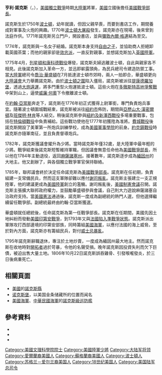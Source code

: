 {{NoteTA
|G1=Military
|G2=地名
|1=zh:佐治;zh-hans:乔治;zh-hk:佐治;zh-sg:乔治;zh-tw:喬治;zh-cn:乔治
}}
{{Infobox US Cabinet official
|name=亨利·諾克斯<br>Henry Knox
|image=Henry Knox by Peale.jpg
|caption=亨利·諾克斯畫像，約繪於1784年
|order=第一任
|title=[[美國戰爭部長|美國戰爭部長]]（總統任命）
|term_start=1789年9月12日
|term_end=1794年12月31日
|president=[[喬治·華盛頓|喬治·華盛頓]]
|predecessor=自己（原為議會任命）
|successor=[[蒂莫西·皮克林|蒂莫西·皮克林]]
|order2= 第二任
|title2=[[美國戰爭部長|美國戰爭部長]]（聯邦議會任命）
|appointer2=
|term_start2=1785年3月8日
|term_end2=1789年9月12日
|predecessor2= [[班傑明·林肯|班傑明·林肯]]
|successor2=自己（改由總統任命）
|office3= [[美国军队总指挥官|美國軍隊高級軍官]]
|appointer3= 
|term_start3=1783年12月23日
|term_end3 =1784年6月20日
|predecessor3= [[喬治·華盛頓|喬治·華盛頓]]
|successor3= {{link-en|約翰·杜迪|John Doughty}}
|birth_date={{birth date|1750|7|25}}
|birth_place=[[波士頓|波士頓]]
|death_date={{death date and age|1806|10|25|1750|7|25}}
|death_place=[[緬因州|緬因州]]近{{link-en|湯馬斯頓 (緬因州)|Thomaston, Maine}}
|signature = Henry Knox Signature2.svg
|allegiance= {{flag|United States of America|1777}}
|branch=[[大陸軍|大陸軍]]<br/>{{army|USA}}
|serviceyears=1772–1784
|rank=少將
|battles=[[美國獨立戰爭|美國獨立戰爭]]
}}

'''亨利·諾克斯'''（{{lang-en|'''Henry Knox'''}}，{{bd|1750年|7月25日|1806年|10月25日}}），[[美國獨立戰爭|美國獨立戰爭]]時期[[大陸軍|大陸軍]]將軍，[[美國|美國]]立國後擔任[[美國戰爭部長|美國戰爭部長]]。

諾克斯生於1750年[[波士頓|波士頓]]，幼年就讀{{link-en|波士頓拉丁學院|Boston Latin School}}，但因父親早喪，而要到書店工作，期間養成對軍事及火炮的興趣。1770年[[波士頓大屠殺|波士頓大屠殺]]發生，諾克斯亦在現場，後來曾到法庭作供。1771年諾克斯另立門戶，開設書店，並與[[彌敦內爾·格連|彌敦內爾·格連]]結為至交。

1774年，諾克斯與一名女子結婚。諾克斯本身支持[[自由之子|自由之子]]，並協助商人拒絕卸載英國茶葉；而他的親家卻是[[效忠派|效忠派]]，一直反對親事，並想諾克斯加入[[英國陸軍|英國陸軍]]。

1775年4月，[[列星頓和康科德戰役|列星頓和康科德戰役]]爆發，諾克斯夫婦逃離波士頓，自此與親家各不相見。此後諾克斯加入革命一方，並迅即嶄露頭角，為民兵總司令{{link-en|亞提馬斯·華德|Artemas Ward}}建造防禦工事。當[[大陸軍|大陸軍]]總司令[[喬治·華盛頓|喬治·華盛頓]]在7月抵達波士頓市郊時，兩人一拍即合，華盛頓更向[[大陸議會|大陸議會]]大力舉薦諾克斯。由於[[波士頓之圍|波士頓之圍]]陷入僵局，諾克斯被派往[[提康德羅加堡|提康德羅加堡]]，透過[[大炮遠運|大炮遠運]]，將多門重型火炮運抵波士頓。這些火炮在[[多徹斯特高地爭奪戰|多徹斯特高地爭奪戰]]中架到山上，逼使[[威廉·何奧|威廉·何奧]]下令撤離波士頓。

在[[約翰·亞當斯|約翰·亞當斯]]奔走下，諾克斯在1776年初正式獲得上尉軍銜，專門負責炮兵事宜。隨著波士頓圍城戰結束，諾克斯被派往[[紐約市|紐約市]]佈防，期間與[[亞歷山大·漢密爾頓|亞歷山大·漢密爾頓]]及[[班傑明·林肯|班傑明·林肯]]等人結交。稍後諾克斯參與[[紐約及新澤西戰役|紐約及新澤西戰役]]多場重要戰事，包括在[[特倫頓戰役|特倫頓戰役]]中負責補給。這些戰功使他在1777年初獲陞為准將。[[費城戰役|費城戰役]]後諾克斯開設了美軍第一所炮兵訓練學校，成為[[美國軍事學院|美國軍事學院]]的前身。[[約克鎮戰役|約克鎮戰役]]時諾克斯亦隨軍南征，並且負責督導炮兵。

1782年，諾克斯獲議會擢升為少將。當時諾克斯年僅32歲，是大陸軍中最年輕的少將。戰爭結束後諾克斯短暫維持軍職，但因議會無意任命他為[[美國戰爭部長|美國戰爭部長]]，所以他在1784年主動退役，返回[[麻薩諸塞州|麻薩諸塞州]]。接著數年，諾克斯逐步成為[[緬因州|緬因州]]的大地主。他又創辦了{{link-en|辛辛那提會|Society of the Cincinnati}}，與各個獨立戰爭軍官保持聯絡。

1785年，聯邦議會終於決定任命諾克斯為[[美國戰爭部長|美國戰爭部長]]。諾克斯在任初期，負責組建一支常備民兵，然而這支軍隊卻難以應付[[謝司叛亂|謝司叛亂]]。諾克斯主張建立一支正規陸軍，他的建議更成為[[美國陸軍|美國陸軍]]創立的濫觴。謝司叛亂後，[[美國制憲會議|美國制憲會議]]召開。諾克斯主張擴大聯邦政府權力，並鼓勵華盛頓參與會議，自己則大力遊說麻薩諸塞自治政府支持。當[[美國憲法|美國憲法]]通過後，諾克斯一度成為副總統的熱門人選，但他選擇繼續留任戰爭部。副總統最終由約翰·亞當斯獲選。

華盛頓就任總統後，任命諾克斯為第一任戰爭部長。諾克斯在任期間，美國先因土地糾紛而發動[[美國印第安戰爭|美國印第安戰爭]]，到1793年又與[[美法準戰爭|法國陷入準戰爭狀態]]。諾克斯派出軍隊攻打西部邊境的印第安部族，同時籌組[[美國海軍|美國海軍]]，以應付法國的海上威脅。至於對內方面，諾克斯亦有籌組民兵，對付[[威士忌暴亂|威士忌暴亂]]。

1795年諾克斯辭職退休，專注於土地炒賣，一度成為緬因州最大地主。然而諾克斯在收地時對[[開拓者|開拓者]]過於苛暴，令他的名聲受損。晚年諾克斯因投資失利而欠下巨債，被迫出售大量土地。1806年10月22日諾克斯誤吞雞骨、引發喉嚨發炎，於三日後病重死亡。

==相關頁面==
*[[美國|美國]]的[[諾克斯縣|諾克斯縣]]
*[[诺克斯堡|诺克斯堡]]，以美国金条储藏所的位置而闻名
*[[美國海軍|美國海軍]]、[[中華民國海軍|中華民國海軍]]的[[諾克斯級巡防艦|諾克斯級巡防艦]]
==參考資料==
{{refbegin}}
*{{cite book|title=Henry Knox, a Soldier of the Revolution: Major-general in the Continental Army, Washington's Chief of Artillery, First Secretary of War Under the Constitution, Founder of the Society of the Cincinnati; 1750–1806|first=Noah|last=Brooks|publisher=G.P. Putnam's Sons|location=New York|year=1900|ref=Brooks|url=http://books.google.com/books?id=S5wcAAAAMAAJ|oclc=77547631}}
*{{cite book|title=Henry Knox: General Washington's General|first=North|last=Callahan|publisher=Rinehart|location=New York|year=1958|ref=Callahan}}
*{{cite book|last=Puls|first=Mark|title=Henry Knox: Visionary General of the American Revolution|url=https://archive.org/details/henryknoxvisiona00puls_0|publisher=Palgrave Macmillan|year=2008|isbn=978-0-230-62388-0|location=New York}}
{{refend}}

{{start box}}
{{succession box|首任|[[蒂莫西·皮克林|蒂莫西·皮克林]]|[[美国战争部长|美国战争部长]]|1789年-1794年}}
{{end box}}
{{美国战争部长}}
{{George Washington cabinet}}
{{美國陸軍總指揮官}}
{{Authority control}}

{{DEFAULTSORT:Knox, Henry}}
[[Category:美國文理科學院院士|Category:美國文理科學院院士]]
[[Category:美國陸軍少將|Category:美國陸軍少將]]
[[Category:大陆军将领|Category:大陆军将领]]
[[Category:愛爾蘭裔美國人|Category:愛爾蘭裔美國人]]
[[Category:蘇格蘭裔美國人|Category:蘇格蘭裔美國人]]
[[Category:波士頓人|Category:波士頓人]]
[[Category:苏格兰－爱尔兰裔美国人|Category:苏格兰－爱尔兰裔美国人]]
[[Category:18世纪美国人|Category:18世纪美国人]]
[[Category:美国陆军总司令|Category:美国陆军总司令]]